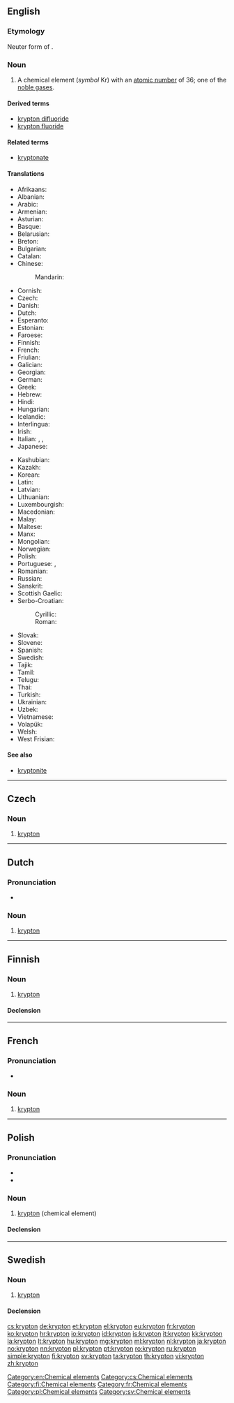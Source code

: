 {{also|Krypton}}
==English==

{{elements|Kr|bromine|Br|rubidium|Rb}}

===Etymology===
Neuter form of {{etyl|grc}} {{term|κρυπτός||hidden}}.

===Noun===
{{en-noun|-}}
{{wikipedia}}

# A chemical element (''symbol'' Kr) with an [[atomic number]] of 36; one of the [[noble gas]]es.

====Derived terms====
* [[krypton difluoride]]
* [[krypton fluoride]]
<!--NOT kryptonite: this comes from the name of the fictional planet Krypton, not the element krypton-->

====Related terms====
* [[kryptonate]]
<!--NOT kryptonite: this comes from the name of the fictional planet Krypton, not the element krypton-->

====Translations====
{{trans-top|a chemical element}}
* Afrikaans: {{t-|af|kripton}}
* Albanian: {{t-|sq|kripton}}
* Arabic: {{t-|ar|كربتون|m|tr=kribtó:n|sc=Arab}}
* Armenian: {{t-|hy|կրիպտոն|tr=kripton}}
* Asturian: {{t-|ast|criptón|m}}
* Basque: {{t-|eu|kriptona}}
* Belarusian: {{t-|be|крыптон|m|tr=kryptón|sc=Cyrl}}
* Breton: {{t-|br|kripton}}
* Bulgarian: {{t-|bg|криптон|m|tr=kriptón}}
* Catalan: {{t-|ca|criptó}}
* Chinese:
*: Mandarin: {{t|cmn|氪|tr=kè|sc=Hani}}
* Cornish: {{t-|kw|crypton}}
* Czech: {{t+|cs|krypton}}
* Danish: {{t-|da|krypton}}
* Dutch: {{t+|nl|krypton|n}}
* Esperanto: {{t+|eo|kriptono}}
* Estonian: {{t-|et|krüptoon}}
* Faroese: {{t-|fo|krypton}}
* Finnish: {{t+|fi|krypton}}
* French: {{t+|fr|krypton|m}}
* Friulian: {{tø|fur|criton}}
* Galician: {{t+|gl|cripton}}
* Georgian: {{t-|ka|კრიპტონი|tr=kriptoni|sc=Geor}}
* German: {{t+|de|Krypton|n}}
* Greek: {{t+|el|κρυπτό|n|tr=kryptó}}
* Hebrew: {{t+|he|קריפטון|tr=kriptón|sc=Hebr}}
* Hindi: {{t-|hi|लीनाति|tr=leenaati|sc=Deva}}
* Hungarian: {{t+|hu|kripton}}
* Icelandic: {{t+|is|krypton}}
* Interlingua: {{t-|ia|krypton}}
* Irish: {{t+|ga|crioptón}}
* Italian: {{t+|it|cripto|m}}, {{t-|it|kripto|m}}, {{t-|it|krypto|m}}
* Japanese: {{t+|ja|クリプトン|tr=kuriputon}}
{{trans-mid}}
* Kashubian: {{t-|csb|kriptón}}
* Kazakh: {{t-|kk|криптон|tr=kripton|sc=Cyrl}}
* Korean: {{t+|ko|크립톤|tr=keuripton|sc=Kore}}
* Latin: {{t+|la|krypton}}
* Latvian: {{t-|lv|kriptons|m}}
* Lithuanian: {{t+|lt|kriptonas}}
* Luxembourgish: {{t-|lb|Krypton}}
* Macedonian: {{t-|mk|криптон|m|tr=kriptón|sc=Cyrl}}
* Malay: {{t-|ms|kripton}}
* Maltese: {{t-|mt|kriptu}}
* Manx: {{t-|gv|krypton}}
* Mongolian: {{t-|mn|криптон|tr=kripton|sc=Cyrl}}
* Norwegian: {{t+|no|krypton}}
* Polish: {{t+|pl|krypton|m}}
* Portuguese: {{t+|pt|crípton|m}}, {{t+|pt|criptônio|m}}
* Romanian: {{t+|ro|kripton|n}}
* Russian: {{t+|ru|криптон|m|tr=kriptón}}
* Sanskrit: {{t-|sa|लीनाति|tr=leenaati|sc=Deva}}
* Scottish Gaelic: {{t-|gd|criopton}}
* Serbo-Croatian:
*: Cyrillic: {{t-|sh|криптон|m|sc=Cyrl}}
*: Roman: {{t-|sh|kripton}}
* Slovak: {{t-|sk|kryptón}}
* Slovene: {{t+|sl|kripton}}
* Spanish: {{t-|es|criptón|m}}
* Swedish: {{t+|sv|krypton|n}}
* Tajik: {{t-|tg|kripton|sc=Cyrl}}
* Tamil: {{t-|ta|மறைவியம்|tr=maRaiviyam - maRai = to hide|sc=Taml}}
* Telugu: {{t+|te|క్రిప్టాన్|sc=Telu}}
* Thai: {{t-|th|คริปทอน|tr=khripthon|sc=Thai}}
* Turkish: {{t+|tr|kripton}}
* Ukrainian: {{t-|uk|криптон|m|tr=kryptón}}
* Uzbek: {{t-|uz|криптон|tr=kripton|sc=Cyrl}}
* Vietnamese: {{t-|vi|kripton}}
* Volapük: {{t+|vo|kriptin}}
* Welsh: {{t-|cy|krupton}}
* West Frisian: {{t-|fy|krypton}}
{{trans-bottom}}

====See also====
* [[kryptonite]]<!--which comes from the name of the fictional planet Krypton, not the name of the element-->

[[Category:en:Chemical elements]]

----

==Czech==
{{wikipedia|lang=cs}}

===Noun===
{{cs-noun|g=m}}

# [[#English|krypton]]

[[Category:cs:Chemical elements]]

----

==Dutch==
{{wikipedia|lang=nl}}
{{elements|Kr|broom|Br|rubidium|Rb|lang=nl}}

===Pronunciation===
* {{audio|Nl-krypton.ogg|Audio}}

===Noun===
{{nl-noun|n|-|-}}

# [[#English|krypton]]

----

==Finnish==
{{wikipedia|lang=fi}}

===Noun===
{{fi-noun}}

# [[#English|krypton]]

====Declension====
{{fi-decl-paperi|krypton|i=0}}

[[Category:fi:Chemical elements]]

----

==French==
{{wikipedia|lang=fr}}

===Pronunciation===
* {{IPA|/kʁip.tɔ̃/|lang=fr}}

===Noun===
{{fr-noun-unc|m}}

# [[#English|krypton]]

[[Category:fr:Chemical elements]]

----

==Polish==
{{wikipedia|lang=pl}}

===Pronunciation===
* {{IPA|lang=pl|/ˈkrɨptɔn/}}
* {{audio|Pl-krypton.ogg|Audio}}

===Noun===
{{pl-noun|m}}

# [[#English|krypton]] (chemical element)

====Declension====
{{pl-decl-noun-sing|krypton|kryptonu|kryptonowi|krypton|kryptonem|kryptonie|kryptonie}}

[[Category:pl:Chemical elements]]

----

==Swedish==
{{wikipedia|lang=sv}}

===Noun===
{{sv-noun|g=n|-}}

# [[#English|krypton]]

====Declension====
{{sv-noun-unc-irreg-n|2=kryptonet}}

[[Category:sv:Chemical elements]]

[[cs:krypton]]
[[de:krypton]]
[[et:krypton]]
[[el:krypton]]
[[eu:krypton]]
[[fr:krypton]]
[[ko:krypton]]
[[hr:krypton]]
[[io:krypton]]
[[id:krypton]]
[[is:krypton]]
[[it:krypton]]
[[kk:krypton]]
[[la:krypton]]
[[lt:krypton]]
[[hu:krypton]]
[[mg:krypton]]
[[ml:krypton]]
[[nl:krypton]]
[[ja:krypton]]
[[no:krypton]]
[[nn:krypton]]
[[pl:krypton]]
[[pt:krypton]]
[[ro:krypton]]
[[ru:krypton]]
[[simple:krypton]]
[[fi:krypton]]
[[sv:krypton]]
[[ta:krypton]]
[[th:krypton]]
[[vi:krypton]]
[[zh:krypton]]